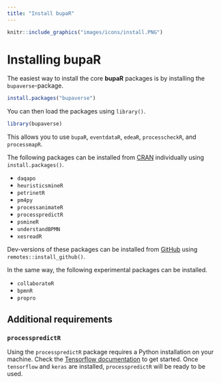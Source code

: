 ```yaml
---
title: "Install bupaR"
---
```




```r
knitr::include_graphics("images/icons/install.PNG")
```

# Installing bupaR

The easiest way to install the core **bupaR** packages is by installing the `bupaverse`-package. 

```r
install.packages("bupaverse")
```

You can then load the packages using `library()`. 

```r
library(bupaverse)
```

This allows you to use `bupaR`, `eventdataR`, `edeaR`, `processcheckR`, and `processmapR`. 

The following packages can be installed from [CRAN](https://cran.r-project.org/) individually using `install.packages()`.

* `daqapo`
* `heuristicsmineR`
* `petrinetR`
* `pm4py`
* `processanimateR`
* `processpredictR`
* `psmineR`
* `understandBPMN`
* `xesreadR`

Dev-versions of these packages can be installed from [GitHub](https://github.com/bupaverse) using `remotes::install_github()`.

In the same way, the following experimental packages can be installed.  

* `collaborateR`
* `bpmnR`
* `propro`

## Additional requirements

### `processpredictR`

Using the `processpredictR` package requires a Python installation on your machine. Check the [Tensorflow documentation](https://tensorflow.rstudio.com/install/) to get started. Once `tensorflow` and `keras` are installed, `processpredictR` will be ready to be used. 





